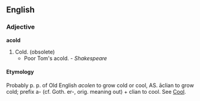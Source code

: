 ==English==
===Adjective===
'''acold'''

# Cold. (obsolete)
#* Poor Tom's acold. - ''Shakespeare''

====Etymology====
Probably p. p. of Old English ''acolen'' to grow cold or cool, AS. &amacr;clian to grow cold; prefix a- (cf. Goth. er-, orig. meaning out) + clian to cool. See [[Cool]].